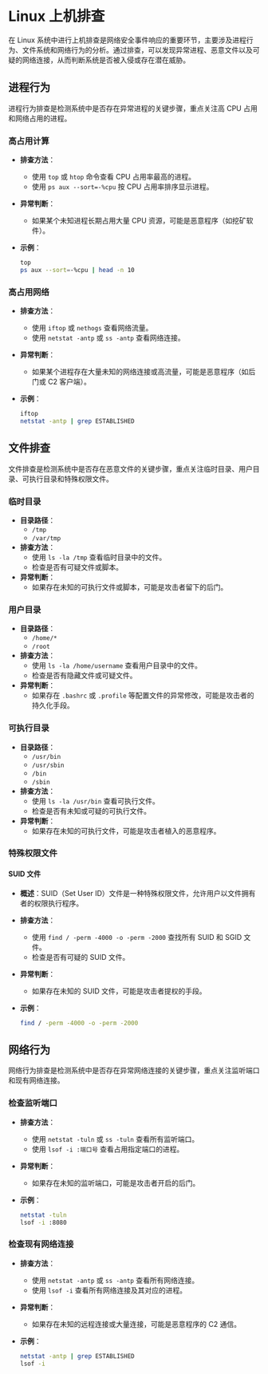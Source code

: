 # Linux 上机排查

在 Linux 系统中进行上机排查是网络安全事件响应的重要环节，主要涉及进程行为、文件系统和网络行为的分析。通过排查，可以发现异常进程、恶意文件以及可疑的网络连接，从而判断系统是否被入侵或存在潜在威胁。

## 进程行为

进程行为排查是检测系统中是否存在异常进程的关键步骤，重点关注高 CPU 占用和网络占用的进程。

### 高占用计算

- **排查方法**：
  - 使用 `top` 或 `htop` 命令查看 CPU 占用率最高的进程。
  - 使用 `ps aux --sort=-%cpu` 按 CPU 占用率排序显示进程。
- **异常判断**：
  - 如果某个未知进程长期占用大量 CPU 资源，可能是恶意程序（如挖矿软件）。
- **示例**：

  ```bash
  top
  ps aux --sort=-%cpu | head -n 10
  ```

### 高占用网络

- **排查方法**：
  - 使用 `iftop` 或 `nethogs` 查看网络流量。
  - 使用 `netstat -antp` 或 `ss -antp` 查看网络连接。
- **异常判断**：
  - 如果某个进程存在大量未知的网络连接或高流量，可能是恶意程序（如后门或 C2 客户端）。
- **示例**：

  ```bash
  iftop
  netstat -antp | grep ESTABLISHED
  ```

## 文件排查

文件排查是检测系统中是否存在恶意文件的关键步骤，重点关注临时目录、用户目录、可执行目录和特殊权限文件。

### 临时目录

- **目录路径**：
  - `/tmp`
  - `/var/tmp`
- **排查方法**：
  - 使用 `ls -la /tmp` 查看临时目录中的文件。
  - 检查是否有可疑文件或脚本。
- **异常判断**：
  - 如果存在未知的可执行文件或脚本，可能是攻击者留下的后门。

### 用户目录

- **目录路径**：
  - `/home/*`
  - `/root`
- **排查方法**：
  - 使用 `ls -la /home/username` 查看用户目录中的文件。
  - 检查是否有隐藏文件或可疑文件。
- **异常判断**：
  - 如果存在 `.bashrc` 或 `.profile` 等配置文件的异常修改，可能是攻击者的持久化手段。

### 可执行目录

- **目录路径**：
  - `/usr/bin`
  - `/usr/sbin`
  - `/bin`
  - `/sbin`
- **排查方法**：
  - 使用 `ls -la /usr/bin` 查看可执行文件。
  - 检查是否有未知或可疑的可执行文件。
- **异常判断**：
  - 如果存在未知的可执行文件，可能是攻击者植入的恶意程序。

### 特殊权限文件

#### SUID 文件

- **概述**：SUID（Set User ID）文件是一种特殊权限文件，允许用户以文件拥有者的权限执行程序。
- **排查方法**：
  - 使用 `find / -perm -4000 -o -perm -2000` 查找所有 SUID 和 SGID 文件。
  - 检查是否有可疑的 SUID 文件。
- **异常判断**：
  - 如果存在未知的 SUID 文件，可能是攻击者提权的手段。
- **示例**：

  ```bash
  find / -perm -4000 -o -perm -2000
  ```

## 网络行为

网络行为排查是检测系统中是否存在异常网络连接的关键步骤，重点关注监听端口和现有网络连接。

### 检查监听端口

- **排查方法**：
  - 使用 `netstat -tuln` 或 `ss -tuln` 查看所有监听端口。
  - 使用 `lsof -i :端口号` 查看占用指定端口的进程。
- **异常判断**：
  - 如果存在未知的监听端口，可能是攻击者开启的后门。
- **示例**：

  ```bash
  netstat -tuln
  lsof -i :8080
  ```

### 检查现有网络连接

- **排查方法**：
  - 使用 `netstat -antp` 或 `ss -antp` 查看所有网络连接。
  - 使用 `lsof -i` 查看所有网络连接及其对应的进程。
- **异常判断**：
  - 如果存在未知的远程连接或大量连接，可能是恶意程序的 C2 通信。
- **示例**：

  ```bash
  netstat -antp | grep ESTABLISHED
  lsof -i
  ```
